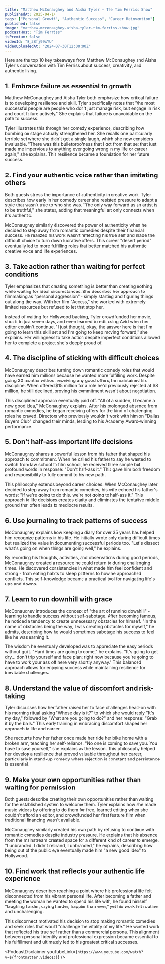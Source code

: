 ```yaml
---
title: "Matthew McConaughey and Aisha Tyler — The Tim Ferriss Show"
publishedAt: 2025-04-14
tags: ["Personal Growth", "Authentic Success", "Career Reinvention"]
published: false
image: "matthew-mcconaughey-aisha-tyler-tim-ferriss-show.jpg"
podcastHost: "Tim Ferriss"
isPremium: false
videoId: "H_3Bfj99xYU"
videoUploadedAt: "2024-07-30T12:00:00Z"
---
```



<PodcastSummaryPageLayout frontmatter={frontmatter}>

Here are the top 10 key takeaways from Matthew McConaughey and Aisha Tyler's conversation with Tim Ferriss about success, creativity, and authentic living.

## 1. Embrace failure as essential to growth

Matthew McConaughey and Aisha Tyler both emphasize how critical failure is to developing resilience and skill. Tyler specifically notes that "the most successful people are people who don't just manage risk, but engage in risk and court failure actively." She explains that failure is unavoidable on the path to success.

Tyler illustrates this through her comedy experience, describing how bombing on stage actually strengthened her. She recalls one particularly terrible set where she didn't get a single laugh, which she now considers invaluable. "There was this bulletproofness that I got from that set that just made me impervious to anything ever going wrong in my life or career again," she explains. This resilience became a foundation for her future success.

## 2. Find your authentic voice rather than imitating others

Both guests stress the importance of authenticity in creative work. Tyler describes how early in her comedy career she resisted pressure to adapt a style that wasn't true to who she was. "The only way forward as an artist is to be truthful," she states, adding that meaningful art only connects when it's authentic.

McConaughey similarly discovered the power of authenticity when he decided to step away from romantic comedies despite their financial success. He realized his work wasn't reflecting his true self and made the difficult choice to turn down lucrative offers. This career "desert period" eventually led to more fulfilling roles that better matched his authentic creative voice and life experiences.

## 3. Take action rather than waiting for perfect conditions

Tyler emphasizes that creating something is better than creating nothing while waiting for ideal circumstances. She describes her approach to filmmaking as "personal aggression" - simply starting and figuring things out along the way. With her film "Access," she worked with extremely limited resources but refused to let that stop her.

Instead of waiting for Hollywood backing, Tyler crowdfunded her movie, shot it in just seven days, and even learned to edit using Avid when her editor couldn't continue. "I just thought, okay, the answer here is that I'm going to learn this skill set and I'm going to keep moving forward," she explains. Her willingness to take action despite imperfect conditions allowed her to complete a project she's deeply proud of.

## 4. The discipline of sticking with difficult choices

McConaughey describes turning down romantic comedy roles that would have earned him millions because he wanted more fulfilling work. Despite going 20 months without receiving any good offers, he maintained his discipline. When offered $15 million for a role he'd previously rejected at $8 million, he still declined, proving his commitment wasn't about negotiation.

This disciplined approach eventually paid off. "All of a sudden, I became a new good idea," McConaughey explains. After his prolonged absence from romantic comedies, he began receiving offers for the kind of challenging roles he craved. Directors who previously wouldn't work with him on "Dallas Buyers Club" changed their minds, leading to his Academy Award-winning performance.

## 5. Don't half-ass important life decisions

McConaughey shares a powerful lesson from his father that shaped his approach to commitment. When he called his father to say he wanted to switch from law school to film school, he received three simple but profound words in response: "Don't half-ass it." This gave him both freedom and responsibility to fully commit to his new path.

This philosophy extends beyond career choices. When McConaughey later decided to step away from romantic comedies, his wife echoed his father's words: "If we're going to do this, we're not going to half-ass it." This approach to life decisions creates clarity and eliminates the tentative middle ground that often leads to mediocre results.

## 6. Use journaling to track patterns of success

McConaughey explains how keeping a diary for over 35 years has helped him recognize patterns in his life. He initially wrote only during difficult times but realized the value in documenting successful periods too. "Let's dissect what's going on when things are going well," he explains.

By recording his thoughts, activities, and observations during good periods, McConaughey created a resource he could return to during challenging times. He discovered consistencies in what made him feel confident and strong - from eating habits to sleep patterns to how he approached conflicts. This self-knowledge became a practical tool for navigating life's ups and downs.

## 7. Learn to run downhill with grace

McConaughey introduces the concept of "the art of running downhill" - learning to handle success without self-sabotage. After becoming famous, he noticed a tendency to create unnecessary obstacles for himself. "In the name of obstacles being the way, I was creating obstacles for myself," he admits, describing how he would sometimes sabotage his success to feel like he was earning it.

The wisdom he eventually developed was to appreciate the easy periods without guilt. "Hard times are going to come," he explains. "It's going to get dry... don't trip yourself and face plant right now because you're going to have to work your ass off here very shortly anyway." This balanced approach allows for enjoying success while maintaining resilience for inevitable challenges.

## 8. Understand the value of discomfort and risk-taking

Tyler discusses how her father raised her to face challenges head-on with his morning ritual asking "Whose day is it?" to which she would reply "It's my day," followed by "What are you going to do?" and her response: "Grab it by the balls." This early training in embracing discomfort shaped her approach to life and career.

She recounts how her father once made her ride her bike home with a broken arm, teaching her self-reliance. "No one is coming to save you. You have to save yourself," she explains as the lesson. This philosophy helped her develop a resilience that proved valuable throughout her career, particularly in stand-up comedy where rejection is constant and persistence is essential.

## 9. Make your own opportunities rather than waiting for permission

Both guests describe creating their own opportunities rather than waiting for the established system to welcome them. Tyler explains how she made music videos by offering to do them for free, learned editing when she couldn't afford an editor, and crowdfunded her first feature film when traditional financing wasn't available.

McConaughey similarly created his own path by refusing to continue with romantic comedies despite industry pressure. He explains that his absence from the mainstream created space for a different kind of career to emerge. "I unbranded. I didn't rebrand, I unbranded," he explains, describing how being out of the public eye eventually made him "a new good idea" to Hollywood.

## 10. Find work that reflects your authentic life experience

McConaughey describes reaching a point where his professional life felt disconnected from his vibrant personal life. After becoming a father and meeting the woman he wanted to spend his life with, he found himself "laughing harder, crying harder, happier than ever," yet his work felt routine and unchallenging.

This disconnect motivated his decision to stop making romantic comedies and seek roles that would "challenge the vitality of my life." He wanted work that reflected his true self rather than a commercial persona. This alignment between personal identity and professional expression became essential to his fulfillment and ultimately led to his greatest critical successes.

<PodcastDisclaimer
  youTubeLink={`https://www.youtube.com/watch?v=${frontmatter.videoId}`}
/>

</PodcastSummaryPageLayout>
